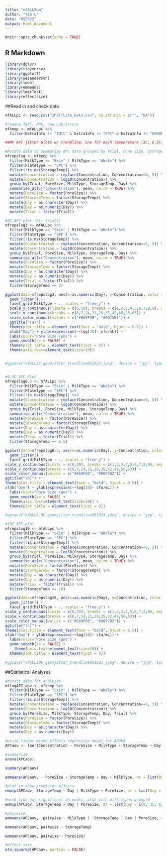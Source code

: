 ---
title: "mfALLSum"
author: "Tim L"
date: "052522"
output: html_document
---

```{r setup, include=FALSE}
knitr::opts_chunk$set(echo = TRUE)
```

## R Markdown                      

```{r}
library(dplyr)
library(tidyverse)
library(ggplot2)
library(wesanderson)
library(lme4)
library(emmeans)
library(lmerTest)
library(effectsize)
```

##Read in and check data
```{r}
mfALLpc <- read.csv("ShelfLife_Data.csv", na.strings = c("", "NA"))

#remove TNTC, PPC, and Lab Errors
mfkeep <- mfALLpc %>% 
  filter(ExtraInfo != "TNTC" & ExtraInfo != "PPC" & ExtraInfo != "ERROR")
```

```{r}
##MF APC jitter plots w/ trendline, one for each temperature (3C, 6.5C, 10C), separated by milk type

#Mutate data to summarize APC data grouped by Trial, Pore Size, Storage Temperature, and Day
mfrepslog <- mfkeep %>% 
  filter(MilkType == "Skim" | MilkType == "Whole") %>% 
  filter(PlateType == "SPC") %>% 
  filter(!is.na(StorageTemp)) %>% 
  mutate(Concentration = replace(Concentration, Concentration==0, 5)) %>% 
  mutate(Concentration = log10(Concentration)) %>%
  group_by(Trial, PoreSize, MilkType, StorageTemp, Day) %>% 
  summarise_at(c("Concentration"), mean, na.rm = TRUE) %>% 
  mutate(PoreSize = factor(PoreSize)) %>% 
  mutate(StorageTemp = factor(StorageTemp)) %>% 
  mutate(Day = as.character(Day)) %>% 
  mutate(Day = as.numeric(Day)) %>% 
  mutate(Trial = factor(Trial))

#3C APC plot (All trials)
mfrepslog3 <- mfALLpc %>% 
  filter(MilkType == "Skim" | MilkType == "Whole") %>% 
  filter(PlateType == "SPC") %>% 
  filter(!is.na(StorageTemp)) %>% 
  mutate(Concentration = replace(Concentration, Concentration==0, 5)) %>% 
  mutate(Concentration = log10(Concentration)) %>% 
  group_by(Trial, PoreSize, MilkType, StorageTemp, Day) %>% 
  summarise_at(c("Concentration"), mean, na.rm = TRUE) %>% 
  mutate(PoreSize = factor(PoreSize)) %>% 
  mutate(StorageTemp = factor(StorageTemp)) %>% 
  mutate(Day = as.character(Day)) %>% 
  mutate(Day = as.numeric(Day)) %>% 
  mutate(Trial = factor(Trial)) %>% 
  filter(StorageTemp == 3)

ggplot(data=mfrepslog3, aes(x=as.numeric(Day), y=Concentration, color = PoreSize)) +
  geom_jitter() +
  facet_grid(MilkType ~ ., scales = "free_y") +
  scale_y_continuous(limits = c(0,10), breaks = c(1,2,3,4,5,6,7,8,9), expand = c(0, 0)) +
  scale_x_continuous(breaks = c(0,7,14,21,28,35,42,49,56,63)) +
  scale_color_manual(values = c("#E69F00", "#0072B2")) +
  ggtitle("(a)") +
  theme(plot.title = element_text(face = "bold", hjust = 0.5)) +
  xlab("Day") + ylab(expression(~~log[10]~ cfu/mL)) +
  labs(color="Pore Size (μm)") +
  geom_smooth(se = FALSE) +
  theme(plot.title = element_text(hjust = 0)) +
  theme(axis.text=element_text(size=10))


#ggsave("mfALL3C-geomjitter_trendline051023.jpeg", device = "jpg", type = "cairo" , dpi = 600)


#6.5C APC Plot
mfrepslog6.5 <- mfALLpc %>% 
  filter(MilkType == "Skim" | MilkType == "Whole") %>% 
  filter(PlateType == "SPC") %>% 
  filter(!is.na(StorageTemp)) %>% 
  mutate(Concentration = replace(Concentration, Concentration==0, 5)) %>% 
  mutate(Concentration = log10(Concentration)) %>% 
  group_by(Trial, PoreSize, MilkType, StorageTemp, Day) %>% 
  summarise_at(c("Concentration"), mean, na.rm = TRUE) %>% 
  mutate(PoreSize = factor(PoreSize)) %>% 
  mutate(StorageTemp = factor(StorageTemp)) %>% 
  mutate(Day = as.character(Day)) %>% 
  mutate(Day = as.numeric(Day)) %>% 
  mutate(Trial = factor(Trial)) %>% 
  filter(StorageTemp == 6.5)

ggplot(data=mfrepslog6.5, aes(x=as.numeric(Day), y=Concentration, color = PoreSize)) +
  geom_jitter() +
  facet_grid(MilkType ~ ., scales = "free_y") +
scale_y_continuous(limits = c(0,10), breaks = c(1,2,3,4,5,6,7,8,9), expand = c(0, 0)) +
scale_x_continuous(breaks = c(0,7,14,21,28,35,42,49,56,63)) +
scale_color_manual(values = c("#E69F00", "#0072B2")) +
ggtitle("(b)") +
theme(plot.title = element_text(face = "bold", hjust = 0.5)) +
xlab("Day") + ylab(expression(~~log[10]~ cfu/mL)) +
  labs(color="Pore Size (μm)") +
  geom_smooth(se = FALSE) +
  theme(axis.text=element_text(size=10)) +
  theme(plot.title = element_text(hjust = 0))

#ggsave("mfALL6.5C-geomjitter_trendline051023.jpeg", device = "jpg", type = "cairo", dpi = 600)

#10C APC plot
mfrepslog10 <- mfALLpc %>% 
  filter(MilkType == "Skim" | MilkType == "Whole") %>% 
  filter(PlateType == "SPC") %>% 
  filter(!is.na(StorageTemp)) %>% 
  mutate(Concentration = replace(Concentration, Concentration==0, 5)) %>% 
  mutate(Concentration = log10(Concentration)) %>% 
  group_by(Trial, PoreSize, MilkType, StorageTemp, Day) %>% 
  summarise_at(c("Concentration"), mean, na.rm = TRUE) %>% 
  mutate(PoreSize = factor(PoreSize)) %>% 
  mutate(StorageTemp = factor(StorageTemp)) %>% 
  mutate(Day = as.character(Day)) %>% 
  mutate(Day = as.numeric(Day)) %>% 
  mutate(Trial = factor(Trial)) %>% 
  filter(StorageTemp == 10)

ggplot(data=mfrepslog10, aes(x=as.numeric(Day), y=Concentration, color = PoreSize)) +
  geom_jitter() +
  facet_grid(MilkType ~ ., scales = "free_y") +
scale_y_continuous(limits = c(0,10), breaks = c(1,2,3,4,5,6,7,8,9), expand = c(0, 0)) +
scale_x_continuous(breaks = c(0,7,14,21,28,35,42,49,56,63)) +
scale_color_manual(values = c("#E69F00", "#0072B2")) +
ggtitle("(c)") +
theme(plot.title = element_text(face = "bold", hjust = 0.5)) +
xlab("Day") + ylab(expression(~~log[10]~ cfu/mL)) +
  labs(color="Pore Size (μm)") +
  geom_smooth(se = FALSE) +
    theme(axis.text=element_text(size=10)) +
  theme(plot.title = element_text(hjust = 0))

#ggsave("mfALL10C-geomjitter_trendline051023.jpeg", device = "jpg", type = "cairo", dpi = 600)
```


##Statistical Analyses
```{r}
#mutate data for analyses
mflogAPC_aov <- mfkeep %>% 
  filter(MilkType == "Skim" | MilkType == "Whole") %>% 
  filter(PlateType == "SPC") %>% 
  filter(!is.na(StorageTemp)) %>% 
  mutate(Concentration = replace(Concentration, Concentration==0, 5)) %>% 
  mutate(Concentration = log10(Concentration)) %>% 
  group_by(PoreSize, MilkType, StorageTemp, Day, Trial) %>% 
  mutate(PoreSize = factor(PoreSize)) %>% 
  mutate(StorageTemp = factor(StorageTemp)) %>% 
  mutate(Day = as.character(Day)) %>% 
  mutate(Day = as.numeric(Day))

#write linear mixed effects regression model for ANOVA
APCaov <- lmer(Concentration ~ PoreSize + MilkType + StorageTemp + Day + StorageTemp*Day + StorageTemp*PoreSize + (1|Trial) + (1|Trial:PoreSize) + (1|Trial:PoreSize:MilkType) + (1|Trial:PoreSize:MilkType:StorageTemp) + (1|Trial:PoreSize:MilkType:StorageTemp:Day), data = mflogAPC_aov)

#summarize
anova(APCaov)

summary(APCaov)

emmeans(APCaov, ~ PoreSize + StorageTemp + Day + MilkType, at = list(Day = c(0, 7, 14, 21, 28, 35, 42, 49, 56, 63)))

#plot to show predictor effects
emmip(APCaov, StorageTemp ~ Day | MilkType + PoreSize, at = list(Day = c(0, 35, 63)))

#milk type not significant in model, plot with milk types grouped
emmip(APCaov, StorageTemp ~ Day | PoreSize, at = list(Day = c(0, 35, 63)))

#pairwise
emmeans(APCaov,  pairwise ~ MilkType |  StorageTemp | Day | PoreSize, adjust = "none")

emmeans(APCaov, pairwise ~ StorageTemp)

emmeans(APCaov, pairwise ~ PoreSize)

#effect size
eta_squared(APCaov, partial = FALSE)
```




